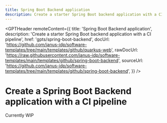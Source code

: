 ```yaml
---
title: Spring Boot Backend application
description: Create a starter Spring Boot backend application with a CI pipeline
---
```



<GPTHeader
  remoteContent={{
    title: 'Spring Boot Backend application',
    description: 'Create a starter Spring Boot backend application with a CI pipeline',
    href: 'gpts/spring-boot-backend',
    docUrl:
      'https://github.com/janus-idp/software-templates/tree/main/templates/github/quarkus-web',
    rawDocUrl:
      'https://raw.githubusercontent.com/janus-idp/software-templates/main/templates/github/spring-boot-backend',
    sourceUrl:
      'https://github.com/janus-idp/software-templates/tree/main/templates/github/spring-boot-backend',
  }}
/>

# Create a Spring Boot Backend application with a CI pipeline

Currently WIP

